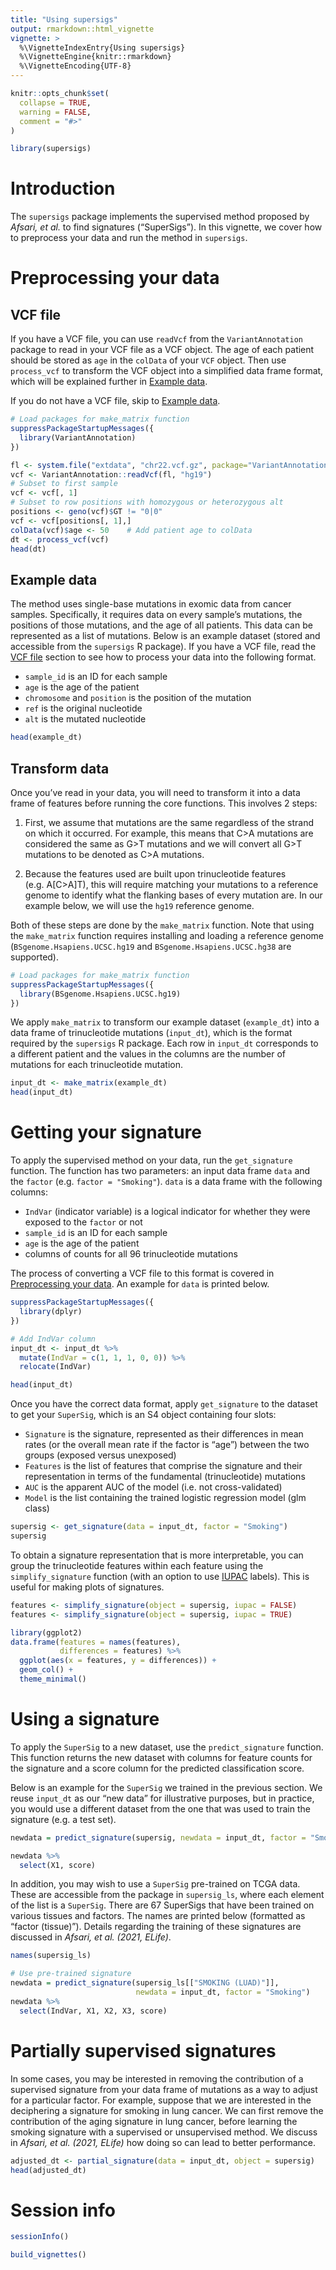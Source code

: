 ```yaml
---
title: "Using supersigs"
output: rmarkdown::html_vignette
vignette: >
  %\VignetteIndexEntry{Using supersigs}
  %\VignetteEngine{knitr::rmarkdown}
  %\VignetteEncoding{UTF-8}
---
```


```r
knitr::opts_chunk$set(
  collapse = TRUE,
  warning = FALSE,
  comment = "#>"
)
```

```r
library(supersigs)
```

# Introduction

The `supersigs` package implements the supervised method proposed by
*Afsari, et al.* to find signatures ("SuperSigs"). In this vignette, 
we cover how to preprocess your data and run the method in `supersigs`.

# Preprocessing your data

## VCF file

If you have a VCF file, you can use `readVcf` from the `VariantAnnotation` 
package to read in your VCF file as a VCF object. The age of each patient 
should be stored as `age` in the `colData` of your `VCF` object. Then use 
`process_vcf` to transform the VCF object into a simplified data frame 
format, which will be explained further in [Example data].

If you do not have a VCF file, skip to [Example data].

```r
# Load packages for make_matrix function
suppressPackageStartupMessages({
  library(VariantAnnotation)
})

fl <- system.file("extdata", "chr22.vcf.gz", package="VariantAnnotation")
vcf <- VariantAnnotation::readVcf(fl, "hg19") 
# Subset to first sample
vcf <- vcf[, 1]
# Subset to row positions with homozygous or heterozygous alt
positions <- geno(vcf)$GT != "0|0" 
vcf <- vcf[positions[, 1],]
colData(vcf)$age <- 50    # Add patient age to colData
dt <- process_vcf(vcf)
head(dt)
```

## Example data

The method uses single-base mutations in exomic data from cancer samples.
Specifically, it requires data on every sample's mutations, the positions
of those mutations, and the age of all patients. This data can be represented
as a list of mutations. Below is an example dataset (stored and accessible 
from the `supersigs` R package). If you have a VCF file, read the [VCF file]
section to see how to process your data into the following format. 

* `sample_id` is an ID for each sample
* `age` is the age of the patient
* `chromosome` and `position` is the position of the mutation
* `ref` is the original nucleotide
* `alt` is the mutated nucleotide 

```r
head(example_dt)
```

## Transform data

Once you've read in your data, you will need to transform it into a data 
frame of features before running the core functions. This involves 
2 steps:

1. First, we assume that mutations are the same regardless of the strand on 
which it occurred. For example, this means that C>A mutations are considered 
the same as G>T mutations and we will convert all G>T mutations to be denoted 
as C>A mutations.

2. Because the features used are built upon trinucleotide features 
(e.g. A[C>A]T), this will require matching your mutations to a reference genome
to identify what the flanking bases of every mutation are. In our example 
below, we will use the `hg19` reference genome.

Both of these steps are done by the `make_matrix` function. Note that using
the `make_matrix` function requires installing and loading a reference 
genome (`BSgenome.Hsapiens.UCSC.hg19` and `BSgenome.Hsapiens.UCSC.hg38` 
are supported).

```r
# Load packages for make_matrix function
suppressPackageStartupMessages({
  library(BSgenome.Hsapiens.UCSC.hg19)
})
```

We apply `make_matrix` to transform our example dataset (`example_dt`) into
a data frame of trinucleotide mutations (`input_dt`), which is the format 
required by the `supersigs` R package. Each row in `input_dt` corresponds to
a different patient and the values in the columns are the number of mutations
for each trinucleotide mutation.

```r
input_dt <- make_matrix(example_dt)
head(input_dt)
```

# Getting your signature

To apply the supervised method on your data, run the `get_signature` function.
The function has two parameters: an input data frame `data` and the `factor` 
(e.g. `factor = "Smoking"`). `data` is a data frame with the following columns:

* `IndVar` (indicator variable) is a logical indicator for whether they were
exposed to the `factor` or not
* `sample_id` is an ID for each sample
* `age` is the age of the patient
* columns of counts for all 96 trinucleotide mutations

The process of converting a VCF file to this format is covered in 
[Preprocessing your data]. An example for `data` is printed below.

```r
suppressPackageStartupMessages({
  library(dplyr)
})

# Add IndVar column
input_dt <- input_dt %>%
  mutate(IndVar = c(1, 1, 1, 0, 0)) %>%
  relocate(IndVar)

head(input_dt)
```

Once you have the correct data format, apply `get_signature` to the 
dataset to get your `SuperSig`, which is an S4 object containing four slots:

* `Signature` is the signature, represented as their differences in mean 
rates (or the overall mean rate if the factor is "age") between the two groups
(exposed versus unexposed)
* `Features` is the list of features that comprise the signature and their 
representation in terms of the fundamental (trinucleotide) mutations
* `AUC` is the apparent AUC of the model (i.e. not cross-validated)
* `Model` is the list containing the trained logistic regression model 
(glm class)

```r
supersig <- get_signature(data = input_dt, factor = "Smoking")
supersig
```

To obtain a signature representation that is more interpretable, 
you can group the trinucleotide features within each feature 
using the `simplify_signature` function (with an option to use
[IUPAC](https://www.bioinformatics.org/sms/iupac.html) labels). 
This is useful for making plots of signatures.

```r
features <- simplify_signature(object = supersig, iupac = FALSE)
features <- simplify_signature(object = supersig, iupac = TRUE)
```

```r
library(ggplot2)
data.frame(features = names(features),
           differences = features) %>%
  ggplot(aes(x = features, y = differences)) +
  geom_col() +
  theme_minimal()
```

# Using a signature

To apply the `SuperSig` to a new dataset, use the `predict_signature` function.
This function returns the new dataset with columns for feature counts for the 
signature and a score column for the predicted classification score.

Below is an example for the `SuperSig` we trained in the previous section. We 
reuse `input_dt` as our "new data" for illustrative purposes, but in 
practice, you would use a different dataset from the one that was used to 
train the signature (e.g. a test set).

```r
newdata = predict_signature(supersig, newdata = input_dt, factor = "Smoking")

newdata %>%
  select(X1, score)
```

In addition, you may wish to use a `SuperSig` pre-trained on TCGA data. 
These are accessible from the package in `supersig_ls`, where each element
of the list is a `SuperSig`. There are 67 SuperSigs that have been trained 
on various tissues and factors. The names are printed below (formatted as 
"factor (tissue)"). Details regarding the training of these signatures are 
discussed in *Afsari, et al. (2021, ELife)*.

```r
names(supersig_ls)
```

```r
# Use pre-trained signature
newdata = predict_signature(supersig_ls[["SMOKING (LUAD)"]], 
                            newdata = input_dt, factor = "Smoking")
newdata %>%
  select(IndVar, X1, X2, X3, score)
```


# Partially supervised signatures

In some cases, you may be interested in removing the contribution of a 
supervised signature from your data frame of mutations as a way to adjust 
for a particular factor. For example, suppose that we are interested in the
deciphering a signature for smoking in lung cancer. We can first remove the 
contribution of the aging signature in lung cancer, before learning the 
smoking signature with a supervised or unsupervised method.
We discuss in *Afsari, et al. (2021, ELife)* how doing so can lead to 
better performance.

```r
adjusted_dt <- partial_signature(data = input_dt, object = supersig)
head(adjusted_dt)
```

# Session info

```r
sessionInfo()
```

```r
build_vignettes()
```

